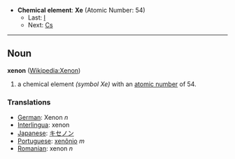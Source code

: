 *'''Chemical element''': '''Xe''' (Atomic Number: 54)
**Last: [[Iodine|I]]
**Next: [[Caesium|Cs]]
----
== Noun ==
'''xenon''' ([[en:Xenon|Wikipedia:Xenon]])

# a chemical element ''(symbol Xe)'' with an [[atomic number]] of 54.

===Translations===
*[[German]]: Xenon ''n''
*[[Interlingua]]: xenon
*[[Japanese]]: [[キセノン]]
*[[Portuguese]]: [[xenônio]] ''m''
*[[Romanian]]: xenon ''n''